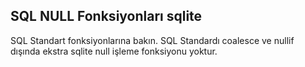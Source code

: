 ## SQL NULL Fonksiyonları sqlite

SQL Standart fonksiyonlarına bakın.
SQL Standardı coalesce ve nullif dışında ekstra sqlite null işleme fonksiyonu yoktur.




